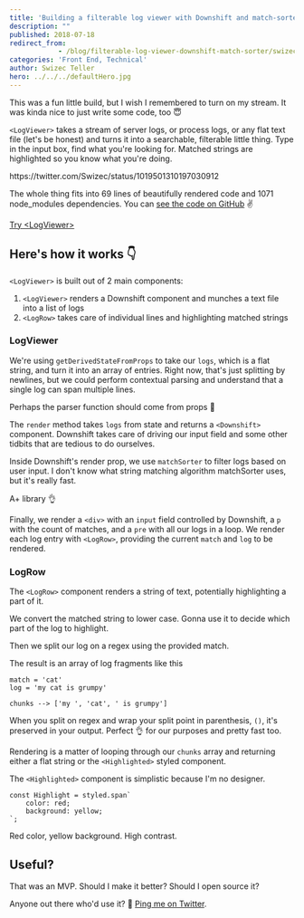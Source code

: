 ```yaml
---
title: 'Building a filterable log viewer with Downshift and match-sorter'
description: ""
published: 2018-07-18
redirect_from: 
            - /blog/filterable-log-viewer-downshift-match-sorter/swizec/8512
categories: 'Front End, Technical'
author: Swizec Teller
hero: ../../../defaultHero.jpg
---
```

This was a fun little build, but I wish I remembered to turn on my stream. It was kinda nice to just write some code, too 😇



`<LogViewer>` takes a stream of server logs, or process logs, or any flat text file (let's be honest) and turns it into a searchable, filterable little thing. Type in the input box, find what you're looking for. Matched strings are highlighted so you know what you're doing.



https&#x3A;//twitter.com/Swizec/status/1019501310197030912



The whole thing fits into 69 lines of beautifully rendered code and 1071 node_modules dependencies. You can [see the code on GitHub](https://github.com/Swizec/log-viewer) ✌️



[Try &lt;LogViewer>](https://dist-thnnqblnuk.now.sh/)





## Here's how it works 👇



`<LogViewer>` is built out of 2 main components:



1. `<LogViewer>` renders a Downshift component and munches a text file into a list of logs
2. `<LogRow>` takes care of individual lines and highlighting matched strings



### LogViewer





We're using `getDerivedStateFromProps` to take our `logs`, which is a flat string, and turn it into an array of entries. Right now, that's just splitting by newlines, but we could perform contextual parsing and understand that a single log can span multiple lines.



Perhaps the parser function should come from props 🤔



The `render` method takes `logs` from state and returns a `<Downshift>` component. Downshift takes care of driving our input field and some other tidbits that are tedious to do ourselves.



Inside Downshift's render prop, we use `matchSorter` to filter logs based on user input. I don't know what string matching algorithm matchSorter uses, but it's really fast.



A+ library 👌



Finally, we render a `<div>` with an `input` field controlled by Downshift, a `p` with the count of matches, and a `pre` with all our logs in a loop. We render each log entry with `<LogRow>`, providing the current `match` and `log` to be rendered.



### LogRow



The `<LogRow>` component renders a string of text, potentially highlighting a part of it.





We convert the matched string to lower case. Gonna use it to decide which part of the log to highlight.



Then we split our log on a regex using the provided match.



The result is an array of log fragments like this



```
match = 'cat'
log = 'my cat is grumpy'

chunks --> ['my ', 'cat', ' is grumpy']
```



When you split on regex and wrap your split point in parenthesis, `()`, it's preserved in your output. Perfect 👌 for our purposes and pretty fast too.



Rendering is a matter of looping through our `chunks` array and returning either a flat string or the `<Highlighted>` styled component.



The `<Highlighted>` component is simplistic because I'm no designer.



```
const Highlight = styled.span`
    color: red;
    background: yellow;
`;
```



Red color, yellow background. High contrast.



## Useful?



That was an MVP. Should I make it better? Should I open source it?



Anyone out there who'd use it? 🤨 [Ping me on Twitter](http://twitter.com/swizec).